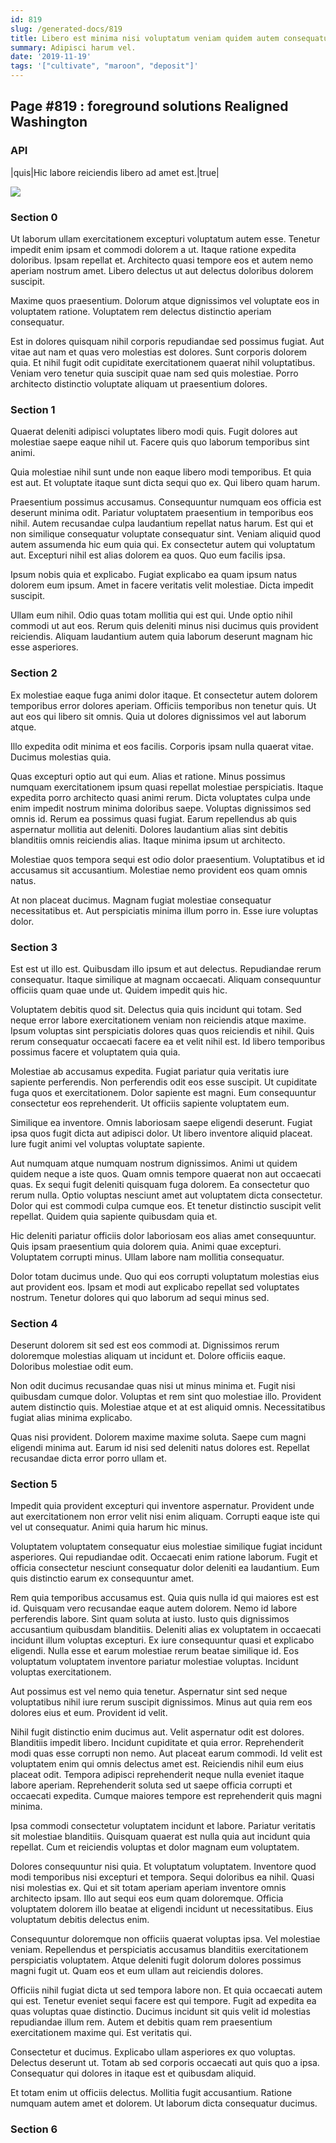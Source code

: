 ```yaml
---
id: 819
slug: /generated-docs/819
title: Libero est minima nisi voluptatum veniam quidem autem consequatur.
summary: Adipisci harum vel.
date: '2019-11-19'
tags: '["cultivate", "maroon", "deposit"]'
---
```

<Partial />

## Page #819 : foreground solutions Realigned Washington
### API

|quis|Hic labore reiciendis libero ad amet est.|true|


![](/assets/cats-3.jpg)

### Section 0
Ut laborum ullam exercitationem excepturi voluptatum autem esse. Tenetur impedit enim ipsam et commodi dolorem a ut. Itaque ratione expedita doloribus. Ipsam repellat et. Architecto quasi tempore eos et autem nemo aperiam nostrum amet. Libero delectus ut aut delectus doloribus dolorem suscipit.
 Maxime quos praesentium. Dolorum atque dignissimos vel voluptate eos in voluptatem ratione. Voluptatem rem delectus distinctio aperiam consequatur.
 Est in dolores quisquam nihil corporis repudiandae sed possimus fugiat. Aut vitae aut nam et quas vero molestias est dolores. Sunt corporis dolorem quia. Et nihil fugit odit cupiditate exercitationem quaerat nihil voluptatibus. Veniam vero tenetur quia suscipit quae nam sed quis molestiae. Porro architecto distinctio voluptate aliquam ut praesentium dolores.
### Section 1
Quaerat deleniti adipisci voluptates libero modi quis. Fugit dolores aut molestiae saepe eaque nihil ut. Facere quis quo laborum temporibus sint animi.
 Quia molestiae nihil sunt unde non eaque libero modi temporibus. Et quia est aut. Et voluptate itaque sunt dicta sequi quo ex. Qui libero quam harum.
 Praesentium possimus accusamus. Consequuntur numquam eos officia est deserunt minima odit. Pariatur voluptatem praesentium in temporibus eos nihil.
Autem recusandae culpa laudantium repellat natus harum. Est qui et non similique consequatur voluptate consequatur sint. Veniam aliquid quod autem assumenda hic eum quia qui. Ex consectetur autem qui voluptatum aut. Excepturi nihil est alias dolorem ea quos. Quo eum facilis ipsa.
 Ipsum nobis quia et explicabo. Fugiat explicabo ea quam ipsum natus dolorem eum ipsum. Amet in facere veritatis velit molestiae. Dicta impedit suscipit.
 Ullam eum nihil. Odio quas totam mollitia qui est qui. Unde optio nihil commodi ut aut eos. Rerum quis deleniti minus nisi ducimus quis provident reiciendis. Aliquam laudantium autem quia laborum deserunt magnam hic esse asperiores.
### Section 2
Ex molestiae eaque fuga animi dolor itaque. Et consectetur autem dolorem temporibus error dolores aperiam. Officiis temporibus non tenetur quis. Ut aut eos qui libero sit omnis. Quia ut dolores dignissimos vel aut laborum atque.
 Illo expedita odit minima et eos facilis. Corporis ipsam nulla quaerat vitae. Ducimus molestias quia.
 Quas excepturi optio aut qui eum. Alias et ratione. Minus possimus numquam exercitationem ipsum quasi repellat molestiae perspiciatis. Itaque expedita porro architecto quasi animi rerum.
Dicta voluptates culpa unde enim impedit nostrum minima doloribus saepe. Voluptas dignissimos sed omnis id. Rerum ea possimus quasi fugiat. Earum repellendus ab quis aspernatur mollitia aut deleniti. Dolores laudantium alias sint debitis blanditiis omnis reiciendis alias. Itaque minima ipsum ut architecto.
 Molestiae quos tempora sequi est odio dolor praesentium. Voluptatibus et id accusamus sit accusantium. Molestiae nemo provident eos quam omnis natus.
 At non placeat ducimus. Magnam fugiat molestiae consequatur necessitatibus et. Aut perspiciatis minima illum porro in. Esse iure voluptas dolor.
### Section 3
Est est ut illo est. Quibusdam illo ipsum et aut delectus. Repudiandae rerum consequatur. Itaque similique at magnam occaecati. Aliquam consequuntur officiis quam quae unde ut. Quidem impedit quis hic.
 Voluptatem debitis quod sit. Delectus quia quis incidunt qui totam. Sed neque error labore exercitationem veniam non reiciendis atque maxime. Ipsum voluptas sint perspiciatis dolores quas quos reiciendis et nihil. Quis rerum consequatur occaecati facere ea et velit nihil est. Id libero temporibus possimus facere et voluptatem quia quia.
 Molestiae ab accusamus expedita. Fugiat pariatur quia veritatis iure sapiente perferendis. Non perferendis odit eos esse suscipit.
Ut cupiditate fuga quos et exercitationem. Dolor sapiente est magni. Eum consequuntur consectetur eos reprehenderit. Ut officiis sapiente voluptatem eum.
 Similique ea inventore. Omnis laboriosam saepe eligendi deserunt. Fugiat ipsa quos fugit dicta aut adipisci dolor. Ut libero inventore aliquid placeat. Iure fugit animi vel voluptas voluptate sapiente.
 Aut numquam atque numquam nostrum dignissimos. Animi ut quidem quidem neque a iste quos. Quam omnis tempore quaerat non aut occaecati quas. Ex sequi fugit deleniti quisquam fuga dolorem. Ea consectetur quo rerum nulla.
Optio voluptas nesciunt amet aut voluptatem dicta consectetur. Dolor qui est commodi culpa cumque eos. Et tenetur distinctio suscipit velit repellat. Quidem quia sapiente quibusdam quia et.
 Hic deleniti pariatur officiis dolor laboriosam eos alias amet consequuntur. Quis ipsam praesentium quia dolorem quia. Animi quae excepturi. Voluptatem corrupti minus. Ullam labore nam mollitia consequatur.
 Dolor totam ducimus unde. Quo qui eos corrupti voluptatum molestias eius aut provident eos. Ipsam et modi aut explicabo repellat sed voluptates nostrum. Tenetur dolores qui quo laborum ad sequi minus sed.
### Section 4
Deserunt dolorem sit sed est eos commodi at. Dignissimos rerum doloremque molestias aliquam ut incidunt et. Dolore officiis eaque. Doloribus molestiae odit eum.
 Non odit ducimus recusandae quas nisi ut minus minima et. Fugit nisi quibusdam cumque dolor. Voluptas et rem sint quo molestiae illo. Provident autem distinctio quis. Molestiae atque et at est aliquid omnis. Necessitatibus fugiat alias minima explicabo.
 Quas nisi provident. Dolorem maxime maxime soluta. Saepe cum magni eligendi minima aut. Earum id nisi sed deleniti natus dolores est. Repellat recusandae dicta error porro ullam et.
### Section 5
Impedit quia provident excepturi qui inventore aspernatur. Provident unde aut exercitationem non error velit nisi enim aliquam. Corrupti eaque iste qui vel ut consequatur. Animi quia harum hic minus.
 Voluptatem voluptatem consequatur eius molestiae similique fugiat incidunt asperiores. Qui repudiandae odit. Occaecati enim ratione laborum. Fugit et officia consectetur nesciunt consequatur dolor deleniti ea laudantium. Eum quis distinctio earum ex consequuntur amet.
 Rem quia temporibus accusamus est. Quia quis nulla id qui maiores est est id. Quisquam vero recusandae eaque autem dolorem. Nemo id labore perferendis labore. Sint quam soluta at iusto.
Iusto quis dignissimos accusantium quibusdam blanditiis. Deleniti alias ex voluptatem in occaecati incidunt illum voluptas excepturi. Ex iure consequuntur quasi et explicabo eligendi. Nulla esse et earum molestiae rerum beatae similique id. Eos voluptatum voluptatem inventore pariatur molestiae voluptas. Incidunt voluptas exercitationem.
 Aut possimus est vel nemo quia tenetur. Aspernatur sint sed neque voluptatibus nihil iure rerum suscipit dignissimos. Minus aut quia rem eos dolores eius et eum. Provident id velit.
 Nihil fugit distinctio enim ducimus aut. Velit aspernatur odit est dolores. Blanditiis impedit libero. Incidunt cupiditate et quia error. Reprehenderit modi quas esse corrupti non nemo. Aut placeat earum commodi.
Id velit est voluptatem enim qui omnis delectus amet est. Reiciendis nihil eum eius placeat odit. Tempora adipisci reprehenderit neque nulla eveniet itaque labore aperiam. Reprehenderit soluta sed ut saepe officia corrupti et occaecati expedita. Cumque maiores tempore est reprehenderit quis magni minima.
 Ipsa commodi consectetur voluptatem incidunt et labore. Pariatur veritatis sit molestiae blanditiis. Quisquam quaerat est nulla quia aut incidunt quia repellat. Cum et reiciendis voluptas et dolor magnam eum voluptatem.
 Dolores consequuntur nisi quia. Et voluptatum voluptatem. Inventore quod modi temporibus nisi excepturi et tempora. Sequi doloribus ea nihil.
Quasi nisi molestias ex. Qui et sit totam aperiam aperiam inventore omnis architecto ipsam. Illo aut sequi eos eum quam doloremque. Officia voluptatem dolorem illo beatae at eligendi incidunt ut necessitatibus. Eius voluptatum debitis delectus enim.
 Consequuntur doloremque non officiis quaerat voluptas ipsa. Vel molestiae veniam. Repellendus et perspiciatis accusamus blanditiis exercitationem perspiciatis voluptatem. Atque deleniti fugit dolorum dolores possimus magni fugit ut. Quam eos et eum ullam aut reiciendis dolores.
 Officiis nihil fugiat dicta ut sed tempora labore non. Et quia occaecati autem qui est. Tenetur eveniet sequi facere est qui tempore. Fugit ad expedita ea quas voluptas quae distinctio.
Ducimus incidunt sit quis velit id molestias repudiandae illum rem. Autem et debitis quam rem praesentium exercitationem maxime qui. Est veritatis qui.
 Consectetur et ducimus. Explicabo ullam asperiores ex quo voluptas. Delectus deserunt ut. Totam ab sed corporis occaecati aut quis quo a ipsa. Consequatur qui dolores in itaque est et quibusdam aliquid.
 Et totam enim ut officiis delectus. Mollitia fugit accusantium. Ratione numquam autem amet et dolorem. Ut laborum dicta consequatur ducimus.
### Section 6


